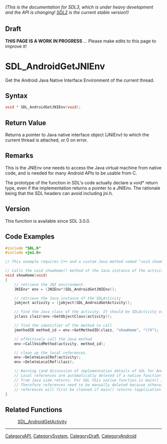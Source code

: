 ====== (This is the documentation for SDL3, which is under heavy development and the API is changing! [https://wiki.libsdl.org/SDL2/ SDL2] is the current stable version!) ======

== Draft ==

'''THIS PAGE IS A WORK IN PROGRESS''' ... Please make edits to this page to improve it!
= SDL_AndroidGetJNIEnv =

Get the Android Java Native Interface Environment of the current thread.

== Syntax ==

<syntaxhighlight lang='c'>
void * SDL_AndroidGetJNIEnv(void);
</syntaxhighlight>

== Return Value ==

Returns a pointer to Java native interface object (JNIEnv) to which the
current thread is attached, or 0 on error.

== Remarks ==

This is the JNIEnv one needs to access the Java virtual machine from native
code, and is needed for many Android APIs to be usable from C.

The prototype of the function in SDL's code actually declare a void* return
type, even if the implementation returns a pointer to a JNIEnv. The
rationale being that the SDL headers can avoid including jni.h.

== Version ==

This function is available since SDL 3.0.0.

== Code Examples ==

<syntaxhighlight lang='c++'>
#include "SDL.h"
#include <jni.h>

// This example requires C++ and a custom Java method named "void showHome()"

// Calls the void showHome() method of the Java instance of the activity.
void showHome(void)
{
    // retrieve the JNI environment.
    JNIEnv* env = (JNIEnv*)SDL_AndroidGetJNIEnv();

    // retrieve the Java instance of the SDLActivity
    jobject activity = (jobject)SDL_AndroidGetActivity();

    // find the Java class of the activity. It should be SDLActivity or a subclass of it.
    jclass clazz(env->GetObjectClass(activity));

    // find the identifier of the method to call
    jmethodID method_id = env->GetMethodID(clazz, "showHome", "()V");

    // effectively call the Java method
    env->CallVoidMethod(activity, method_id);

    // clean up the local references.
    env->DeleteLocalRef(activity);
    env->DeleteLocalRef(clazz);

    // Warning (and discussion of implementation details of SDL for Android):
    // Local references are automatically deleted if a native function called
    // from Java side returns. For SDL this native function is main() itself.
    // Therefore references need to be manually deleted because otherwise the
    // references will first be cleaned if main() returns (application exit).
}
</syntaxhighlight>

== Related Functions ==

:[[SDL_AndroidGetActivity]]

----
[[CategoryAPI]], [[CategorySystem]], [[CategoryDraft]], [[CategoryAndroid]]


